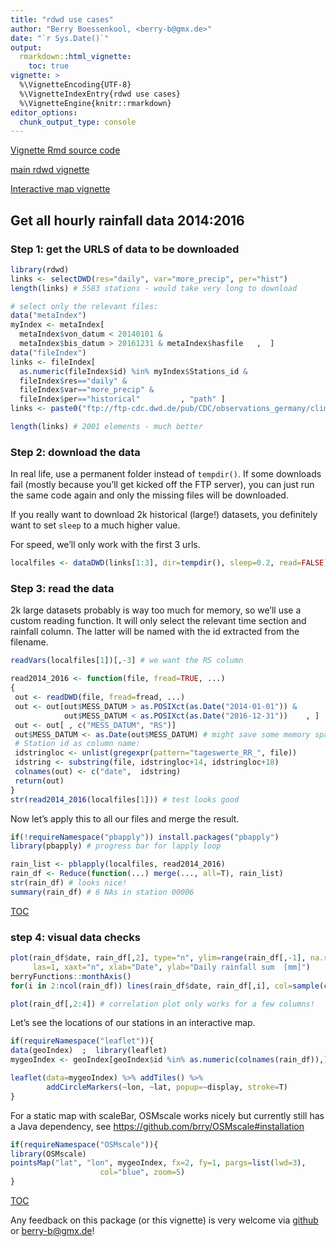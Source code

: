 ```yaml
---
title: "rdwd use cases"
author: "Berry Boessenkool, <berry-b@gmx.de>"
date: "`r Sys.Date()`"
output: 
  rmarkdown::html_vignette:
    toc: true
vignette: >
  %\VignetteEncoding{UTF-8}
  %\VignetteIndexEntry{rdwd use cases}
  %\VignetteEngine{knitr::rmarkdown}
editor_options: 
  chunk_output_type: console
---
```


[Vignette Rmd source code](https://raw.githubusercontent.com/brry/rdwd/master/vignettes/cases.Rmd)

[main rdwd vignette](rdwd.html)

[Interactive map vignette](mapDWD.html)


## Get all hourly rainfall data 2014:2016

### Step 1: get the URLS of data to be downloaded

```r
library(rdwd)
links <- selectDWD(res="daily", var="more_precip", per="hist")
length(links) # 5583 stations - would take very long to download

# select only the relevant files:
data("metaIndex")
myIndex <- metaIndex[
  metaIndex$von_datum < 20140101 &
  metaIndex$bis_datum > 20161231 & metaIndex$hasfile   ,  ]
data("fileIndex")    
links <- fileIndex[
  as.numeric(fileIndex$id) %in% myIndex$Stations_id &
  fileIndex$res=="daily" &
  fileIndex$var=="more_precip" &
  fileIndex$per=="historical"         , "path" ]  
links <- paste0("ftp://ftp-cdc.dwd.de/pub/CDC/observations_germany/climate/", links)

length(links) # 2001 elements - much better
```


### Step 2: download the data

In real life, use a permanent folder instead of `tempdir()`.
If some downloads fail (mostly because you'll get kicked off the FTP server),
you can just run the same code again and only the missing files will be downloaded.

If you really want to download 2k historical (large!) datasets, 
you definitely want to set `sleep` to a much higher value.

For speed, we'll only work with the first 3 urls.

```r
localfiles <- dataDWD(links[1:3], dir=tempdir(), sleep=0.2, read=FALSE)
```


### Step 3: read the data

2k large datasets probably is way too much for memory, so we'll use a custom reading function.
It will only select the relevant time section and rainfall column.
The latter will be named with the id extracted from the filename.

```r
readVars(localfiles[1])[,-3] # we want the RS column

read2014_2016 <- function(file, fread=TRUE, ...)
{
 out <- readDWD(file, fread=fread, ...)
 out <- out[out$MESS_DATUM > as.POSIXct(as.Date("2014-01-01")) & 
            out$MESS_DATUM < as.POSIXct(as.Date("2016-12-31"))    , ]
 out <- out[ , c("MESS_DATUM", "RS")]
 out$MESS_DATUM <- as.Date(out$MESS_DATUM) # might save some memory space...
 # Station id as column name:
 idstringloc <- unlist(gregexpr(pattern="tageswerte_RR_", file))
 idstring <- substring(file, idstringloc+14, idstringloc+18)
 colnames(out) <- c("date",  idstring)
 return(out)
}
str(read2014_2016(localfiles[1])) # test looks good
```

Now let's apply this to all our files and merge the result.

```r
if(!requireNamespace("pbapply")) install.packages("pbapply")
library(pbapply) # progress bar for lapply loop

rain_list <- pblapply(localfiles, read2014_2016)
rain_df <- Reduce(function(...) merge(..., all=T), rain_list)
str(rain_df) # looks nice!
summary(rain_df) # 6 NAs in station 00006
```


[TOC](#top)

### step 4: visual data checks

```r
plot(rain_df$date, rain_df[,2], type="n", ylim=range(rain_df[,-1], na.rm=T), 
     las=1, xaxt="n", xlab="Date", ylab="Daily rainfall sum  [mm]")
berryFunctions::monthAxis()
for(i in 2:ncol(rain_df)) lines(rain_df$date, rain_df[,i], col=sample(colours(), size=1))

plot(rain_df[,2:4]) # correlation plot only works for a few columns!
```

Let's see the locations of our stations in an interactive map.

```r
if(requireNamespace("leaflet")){
data(geoIndex)  ;  library(leaflet) 
mygeoIndex <- geoIndex[geoIndex$id %in% as.numeric(colnames(rain_df)),]

leaflet(data=mygeoIndex) %>% addTiles() %>%
        addCircleMarkers(~lon, ~lat, popup=~display, stroke=T)
}
```    

For a static map with scaleBar, OSMscale works nicely but currently still has a Java dependency, see
<https://github.com/brry/OSMscale#installation>

```r
if(requireNamespace("OSMscale")){
library(OSMscale)
pointsMap("lat", "lon", mygeoIndex, fx=2, fy=1, pargs=list(lwd=3), 
                    col="blue", zoom=5)
}
```    


[TOC](#top)

Any feedback on this package (or this vignette) is very welcome via 
[github](https://github.com/brry/rdwd) or <berry-b@gmx.de>!
